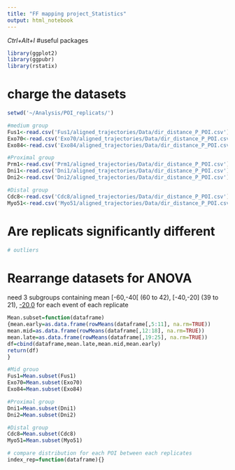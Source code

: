 ---
title: "FF mapping project_Statistics"
output: html_notebook
---
*Ctrl+Alt+I*
#useful packages
```{r}
library(ggplot2) 
library(ggpubr)
library(rstatix) 
```


# charge the datasets

```{r}
setwd('~/Analysis/POI_replicats/')

#medium group
Fus1<-read.csv('Fus1/aligned_trajectories/Data/dir_distance_P_POI.csv')
Exo70<-read.csv('Exo70/aligned_trajectories/Data/dir_distance_P_POI.csv')
Exo84<-read.csv('Exo84/aligned_trajectories/Data/dir_distance_P_POI.csv')

#Proximal group
Prm1<-read.csv('Prm1/aligned_trajectories/Data/dir_distance_P_POI.csv')
Dni1<-read.csv('Dni1/aligned_trajectories/Data/dir_distance_P_POI.csv')
Dni2<-read.csv('Dni2/aligned_trajectories/Data/dir_distance_P_POI.csv')

#Distal group
Cdc8<-read.csv('Cdc8/aligned_trajectories/Data/dir_distance_P_POI.csv')
Myo51<-read.csv('Myo51/aligned_trajectories/Data/dir_distance_P_POI.csv')

```

# Are replicats significantly different

```{r}
# outliers 
```

# Rearrange datasets for ANOVA
need 3 subgroups containing mean [-60,-40[ (60 to 42), [-40,-20] (39 to 21), [-20,0](18 to 0) for each event of each replicate 

```{r}
Mean.subset=function(dataframe)
{mean.early=as.data.frame(rowMeans(dataframe[,5:11], na.rm=TRUE))
mean.mid=as.data.frame(rowMeans(dataframe[,12:18], na.rm=TRUE))
mean.late=as.data.frame(rowMeans(dataframe[,19:25], na.rm=TRUE))
df=cbind(dataframe,mean.late,mean.mid,mean.early)
return(df)
}

#Mid grouo
Fus1=Mean.subset(Fus1)
Exo70=Mean.subset(Exo70)
Exo84=Mean.subset(Exo84)

#Proximal group
Dni1=Mean.subset(Dni1)
Dni2=Mean.subset(Dni2)

#Distal group
Cdc8=Mean.subset(Cdc8)
Myo51=Mean.subset(Myo51)

# compare distribution for each POI between each replicates
index_rep=function(dataframe){}
```

